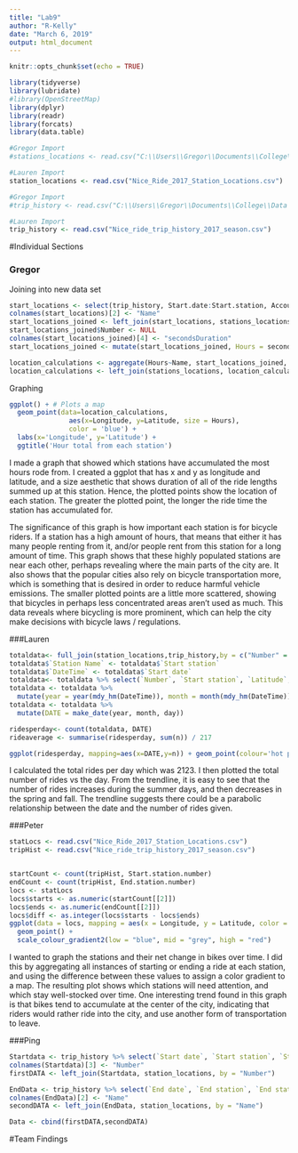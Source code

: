```yaml
---
title: "Lab9"
author: "R-Kelly"
date: "March 6, 2019"
output: html_document
---
```


```r
knitr::opts_chunk$set(echo = TRUE)
```

```r
library(tidyverse)
library(lubridate)
#library(OpenStreetMap)
library(dplyr)
library(readr)
library(forcats)
library(data.table)
```

```r
#Gregor Import
#stations_locations <- read.csv("C:\\Users\\Gregor\\Documents\\College\\Data Science\\Homeworks\\Lab #9\\Nice_Ride_2017_Station_Locations.csv", header = TRUE)

#Lauren Import
station_locations <- read.csv("Nice_Ride_2017_Station_Locations.csv")
```

```r
#Gregor Import
#trip_history <- read.csv("C:\\Users\\Gregor\\Documents\\College\\Data Science\\Homeworks\\Lab 9\\Nice_ride_trip_history_2017_season.csv")

#Lauren Import
trip_history <- read.csv("Nice_ride_trip_history_2017_season.csv")
```


#Individual Sections

### Gregor


Joining into new data set

```r
start_locations <- select(trip_history, Start.date:Start.station, Account.type:Total.duration..Seconds.)
colnames(start_locations)[2] <- "Name"
start_locations_joined <- left_join(start_locations, stations_locations, by = "Name")
start_locations_joined$Number <- NULL
colnames(start_locations_joined)[4] <- "secondsDuration"
start_locations_joined <- mutate(start_locations_joined, Hours = secondsDuration / (60*60))

location_calculations <- aggregate(Hours~Name, start_locations_joined, FUN = sum)
location_calculations <- left_join(stations_locations, location_calculations, by = "Name")
```


Graphing

```r
ggplot() + # Plots a map 
  geom_point(data=location_calculations, 
               aes(x=Longitude, y=Latitude, size = Hours), 
               color = 'blue') +
  labs(x='Longitude', y='Latitude') +
  ggtitle('Hour total from each station')
```





I made a graph that showed which stations have accumulated the most hours rode from. I created a ggplot that has x and y as longitude and latitude, and a size aesthetic that shows duration of all of the ride lengths summed up at this station. Hence, the plotted points show the location of each station. The greater the plotted point, the longer the ride time the station has accumulated for.

The significance of this graph is how important each station is for bicycle riders. If a station has a high amount of hours, that means that either it has many people renting from it, and/or  people rent from this station for a long amount of time. This graph shows that these highly populated stations are near each other, perhaps revealing where the main parts of the city are. It also shows that the popular cities also rely on bicycle transportation more, which is something that is desired in order to reduce harmful vehicle emissions. The smaller plotted points are a little more scattered, showing that bicycles in perhaps less concentrated areas aren't used as much. This data reveals where bicycling is more prominent, which can help the city make decisions with bicycle laws / regulations. 


###Lauren

```r
totaldata<- full_join(station_locations,trip_history,by = c("Number" = "Start station number"))
totaldata$`Station Name` <- totaldata$`Start station`
totaldata$`DateTime` <- totaldata$`Start date`
totaldata<- totaldata %>% select(`Number`, `Start station`, `Latitude`, `Longitude`, `Total docks`,`DateTime`)
totaldata <- totaldata %>% 
  mutate(year = year(mdy_hm(DateTime)), month = month(mdy_hm(DateTime)), day = day(mdy_hm(DateTime)))
totaldata <- totaldata %>%
  mutate(DATE = make_date(year, month, day))

ridesperday<- count(totaldata, DATE)
rideaverage <- summarise(ridesperday, sum(n)) / 217


```


```r
ggplot(ridesperday, mapping=aes(x=DATE,y=n)) + geom_point(colour='hot pink') + geom_smooth() + theme_classic()
```


I calculated the total rides per day which was 2123. I then plotted the total number of rides vs the day. From the trendline, it is easy to see that the number of rides increases during the summer days, and then decreases in the spring and fall. The trendline suggests there could be a parabolic relationship between the date and the number of rides given. 


###Peter
```r
statLocs <- read.csv("Nice_Ride_2017_Station_Locations.csv")
tripHist <- read.csv("Nice_ride_trip_history_2017_season.csv")


startCount <- count(tripHist, Start.station.number)
endCount <- count(tripHist, End.station.number)
locs <- statLocs
locs$starts <- as.numeric(startCount[[2]])
locs$ends <- as.numeric(endCount[[2]])
locs$diff <- as.integer(locs$starts - locs$ends)
ggplot(data = locs, mapping = aes(x = Longitude, y = Latitude, color = diff))+
  geom_point() +
  scale_colour_gradient2(low = "blue", mid = "grey", high = "red")
```
I wanted to graph the stations and their net change in bikes over time. I did this by aggregating all instances of starting or ending a ride at each station, and using the difference between these values to assign a color gradient to a map. The resulting plot shows which stations will need attention, and which stay well-stocked over time. One interesting trend found in this graph is that bikes tend to accumulate at the center of the city, indicating that riders would rather ride into the city, and use another form of transportation to leave. 



###Ping
```r
Startdata <- trip_history %>% select(`Start date`, `Start station`, `Start station number`,`Total duration (Seconds)` )
colnames(Startdata)[3] <- "Number" 
firstDATA <- left_join(Startdata, station_locations, by = "Number")

EndData <- trip_history %>% select(`End date`, `End station`, `End station number`)
colnames(EndData)[2] <- "Name"
secondDATA <- left_join(EndData, station_locations, by = "Name")

Data <- cbind(firstDATA,secondDATA)
```


#Team Findings

